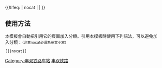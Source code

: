 {{鐵道路線|
| 模板名稱 = 丰双铁路
| 名稱 = -{zh-hans:[[丰双铁路]]; zh-hant:[[豐雙鐵路]]}-
| 代表色 = #0033c9
| Logo = [[File:China_Railways.svg|17px]]
| 背景顏色 = #FFFFFF
| 車站列表 = [[双桥站 (铁路)|双桥]] - [[百子湾站 (铁路)|百子湾]] - [[小红门站 (铁路)|小红门]] - [[大红门站 (铁路)|大红门]] - [[小葆台站|小葆台]] - [[丰台西站|丰台西]]
}}<includeonly>{{#ifeq: {{{1}}} | nocat | <!--空--> | [[Category:丰双铁路车站]] }}</includeonly><noinclude>

==使用方法==
本模板會自動把引用它的頁面加入分類。引用本模板時使用下列語法，可以避免加入分類：<small>（注意nocat必須為英文小寫）</small>
 <nowiki>{{</nowiki>{{PAGENAME}}<nowiki>|nocat}}</nowiki>
[[Category:中國鐵路路線模板|丰双铁路]]
</noinclude>